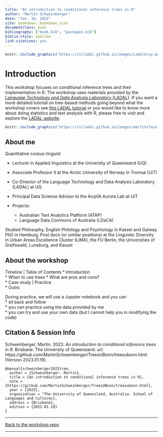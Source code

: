 ```yaml
--- 
title: "An introduction to conditional inference trees in R"
author: "Martin Schweinberger"
date: "Jan. 19, 2023"
site: bookdown::bookdown_site
documentclass: book
bibliography: ["book.bib", "packages.bib"]
biblio-style: apalike
link-citations: yes
---
```


```r
knitr::include_graphics("https://slcladal.github.io/images/LadalGrey.png")
```

# Introduction {-}

This workshop focuses on conditional inference trees and their implementation in R. The workshop uses materials provided by the [*Language Technology and Data Analysis Laboratory* (LADAL)](www.ladal.edu.au). If you want a more detailed tutorial on tree-based methods going beyond what the workshop covers see [this LADAL tutorial](https://ladal.edu.au/tree.html) or you would like to know more about doing statistics and text analysis with R, please free to visit and explore the [LADAL website](www.ladal.edu.au).

```r
knitr::include_graphics("https://slcladal.github.io/images/martinsface.jpg")
```

## About me {-}

Quantitative corpus-linguist  

* Lecturer in Applied linguistics at the University of Queensland (UQ)  
* Associate Professor II at the Arctic University of Norway in Tromsø (UiT)
  
* Co-Director of the Language Technology and Data Analysis Laboratory (LADAL) at UQ
  
* Principal Data Science Advisor to the AcqVA Aurora Lab at UiT
  
* Projects: 
  * Australian Text Analytics Platform (ATAP)  
  * Language Data Commons of Australia (LDaCA)  
  
Studied Philosophy, English Philology and Psychology in Kassel and Galway
PhD in Hamburg, Post docs (or similar positions) at the Linguistic Diversity in Urban Areas Excellence Cluster (LiMA), the FU Berlin, the Universities of Greifswald, Luneburg, and Kassel

## About the workshop {-}

Timeline | Table of Contents
* Introduction  
* When to use trees 
* What are pros and cons?    
* Case study | Practice    
* Outro  

During practice, we will use a Jupyter notebook and you can   
* sit back and follow   
* you can practice using the data provided by me  
* you can try and use your own data (but I cannot help you in modifying the code)

## Citation & Session Info {-}

Schweinberger, Martin. 2023. *An introduction to conditional inference trees in R*. Brisbane: The University of Queensland. url: https://github.com/MartinSchweinberger/TreesUBonn/treesubonn.html (Version 2023.01.19).

```
@manual{schweinberger2023tree,
  author = {Schweinberger, Martin},
  title = {An introduction to conditional inference trees in R},
  note = {https://github.com/MartinSchweinberger/TreesUBonn/treesubonn.html},
  year = {2023},
  organization = "The University of Queensland, Australia. School of Languages and Cultures},
  address = {Brisbane},
  edition = {2023.01.19}
}
```

***

[Back to the workshop repo](https://github.com/MartinSchweinberger/TreesUBonn)

***





